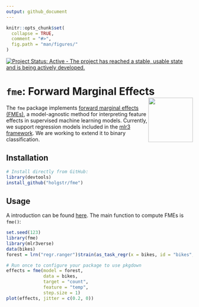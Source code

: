 ```yaml
---
output: github_document
---
```


<!-- README.md is generated from README.Rmd. Please edit that file -->

```r
knitr::opts_chunk$set(
  collapse = TRUE,
  comment = "#>",
  fig.path = "man/figures/"
)
```

[![Project Status: Active - The project has reached a stable, usable state and is being actively developed.](https://www.repostatus.org/badges/latest/active.svg)](https://www.repostatus.org/#active)

# **`fme`**: Forward Marginal Effects <img src="man/figures/logo.png" align="right" alt="" width="120" />

The `fme` package implements [forward marginal effects (FMEs)][1], a model-agnostic method for interpreting feature effects in supervised machine learning models. Currently, we support regression models included in the [mlr3 framework][2]. We are working to extend it to binary classification. 

## Installation

```r
# Install directly from GitHub:
library(devtools)
install_github("holgstr/fme")
```

## Usage

A introduction can be found [here](https://holgstr.github.io/fme/articles/fme.html). The main function to compute FMEs is `fme()`:

```r
set.seed(123)
library(fme)
library(mlr3verse)
data(bikes)
forest = lrn("regr.ranger")$train(as_task_regr(x = bikes, id = "bikes", target = "count"))
```

```r
# Run once to configure your package to use pkgdown
effects = fme(model = forest,
              data = bikes,
              target = "count",
              feature = "temp",
              step.size = 1)
plot(effects, jitter = c(0.2, 0))
```

[1]: https://arxiv.org/abs/2201.08837

[2]: https://mlr3learners.mlr-org.com/

